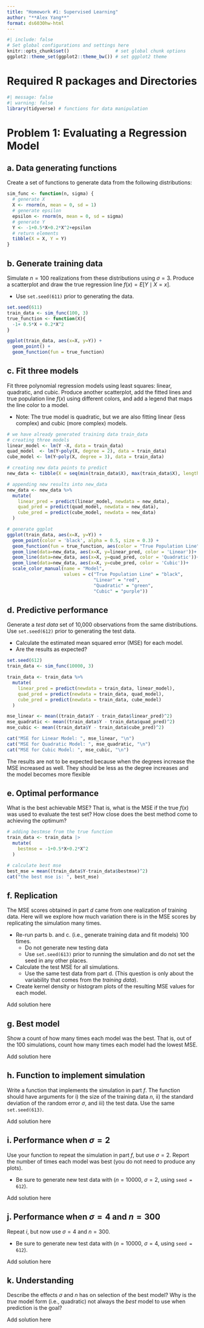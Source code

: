```yaml
---
title: "Homework #1: Supervised Learning"
author: "**Alex Yang**"
format: ds6030hw-html
---
```


```r
#| include: false
# Set global configurations and settings here
knitr::opts_chunk$set()                 # set global chunk options
ggplot2::theme_set(ggplot2::theme_bw()) # set ggplot2 theme
```

# Required R packages and Directories {.unnumbered .unlisted}

```r
#| message: false
#| warning: false
library(tidyverse) # functions for data manipulation
```

# Problem 1: Evaluating a Regression Model

## a. Data generating functions

Create a set of functions to generate data from the following distributions:

```{=tex}
\begin{align*}
X &\sim \mathcal{N}(0, 1) \\
Y &= -1 + .5X + .2X^2 + \epsilon \\
\epsilon &\sim \mathcal{N}(0,\, \sigma)
\end{align*}
```
::: {.callout-note title="Solution"}
```r
sim_func <- function(n, sigma) {
  # generate X
  X <- rnorm(n, mean = 0, sd = 1)
  # generate epsilon
  epsilon <- rnorm(n, mean = 0, sd = sigma)
  # generate Y
  Y <- -1+0.5*X+0.2*X^2+epsilon
  # return elements
  tibble(X = X, Y = Y)
}
```
:::

## b. Generate training data

Simulate $n=100$ realizations from these distributions using $\sigma=3$. Produce a scatterplot and draw the true regression line $f(x) = E[Y \mid X=x]$.

-   Use `set.seed(611)` prior to generating the data.

::: {.callout-note title="Solution"}
```r
set.seed(611)
train_data <- sim_func(100, 3)
true_function <- function(X){
  -1+ 0.5*X + 0.2*X^2
}

ggplot(train_data, aes(x=X, y=Y)) + 
  geom_point() +
  geom_function(fun = true_function)
```
:::

## c. Fit three models

Fit three polynomial regression models using least squares: linear, quadratic, and cubic. Produce another scatterplot, add the fitted lines and true population line $f(x)$ using different colors, and add a legend that maps the line color to a model.

-   Note: The true model is quadratic, but we are also fitting linear (less complex) and cubic (more complex) models.


::: {.callout-note title="Solution"}
```r
# we have already generated training data train_data
# creating three models 
linear_model <- lm(Y ~X, data = train_data)
quad_model  <- lm(Y~poly(X, degree = 2), data = train_data)
cube_model <- lm(Y~poly(X, degree = 3), data = train_data)

# creating new data points to predict 
new_data <- tibble(X = seq(min(train_data$X), max(train_data$X), length=100))

# appending new results into new_data
new_data <- new_data %>%
  mutate(
    linear_pred = predict(linear_model, newdata = new_data),
    quad_pred = predict(quad_model, newdata = new_data),
    cube_pred = predict(cube_model, newdata = new_data)
  )

# generate ggplot
ggplot(train_data, aes(x=X, y=Y)) + 
  geom_point(color = 'black', alpha = 0.5, size = 0.3) +
  geom_function(fun = true_function, aes(color = "True Population Line")) +
  geom_line(data=new_data, aes(x=X, y=linear_pred, color = 'Linear'))+
  geom_line(data=new_data, aes(x=X, y=quad_pred, color = 'Quadratic'))+
  geom_line(data=new_data, aes(x=X, y=cube_pred, color = 'Cubic'))+
  scale_color_manual(name = "Model",
                     values = c("True Population Line" = "black", 
                                "Linear" = "red", 
                                "Quadratic" = "green", 
                                "Cubic" = "purple")) 
```
:::

## d. Predictive performance

Generate a *test data* set of 10,000 observations from the same distributions. Use `set.seed(612)` prior to generating the test data.

-   Calculate the estimated mean squared error (MSE) for each model.
-   Are the results as expected?

::: {.callout-note title="Solution"}
```r
set.seed(612)
train_data <- sim_func(10000, 3)

train_data <- train_data %>%
  mutate(
    linear_pred = predict(newdata = train_data, linear_model),
    quad_pred = predict(newdata = train_data, quad_model),
    cube_pred = predict(newdata = train_data, cube_model)
  )

mse_linear <- mean((train_data$Y - train_data$linear_pred)^2)
mse_quadratic <- mean((train_data$Y - train_data$quad_pred)^2)
mse_cubic <- mean((train_data$Y - train_data$cube_pred)^2)

cat("MSE for Linear Model: ", mse_linear, "\n")
cat("MSE for Quadratic Model: ", mse_quadratic, "\n")
cat("MSE for Cubic Model: ", mse_cubic, "\n")
```

The results are not to be expected because when the degrees increase the MSE increased as well. They should be less as the degree increases and the model becomes more flexible

:::

## e. Optimal performance

What is the best achievable MSE? That is, what is the MSE if the true $f(x)$ was used to evaluate the test set? How close does the best method come to achieving the optimum?

::: {.callout-note title="Solution"}
```r
# adding bestmse from the true function
train_data <- train_data |>
  mutate(
    bestmse = -1+0.5*X+0.2*X^2
  )

# calculate best mse 
best_mse = mean((train_data$Y-train_data$bestmse)^2)
cat("the best mse is: ", best_mse)
```
:::

## f. Replication

The MSE scores obtained in part *d* came from one realization of training data. Here will we explore how much variation there is in the MSE scores by replicating the simulation many times.

-   Re-run parts b. and c. (i.e., generate training data and fit models) 100 times.
    -   Do not generate new testing data
    -   Use `set.seed(613)` prior to running the simulation and do not set the seed in any other places.
-   Calculate the test MSE for all simulations.
    -   Use the same test data from part d. (This question is only about the variability that comes from the *training data*).
-   Create kernel density or histogram plots of the resulting MSE values for each model.

::: {.callout-note title="Solution"}
Add solution here
:::

## g. Best model

Show a count of how many times each model was the best. That is, out of the 100 simulations, count how many times each model had the lowest MSE.

::: {.callout-note title="Solution"}
Add solution here
:::

## h. Function to implement simulation

Write a function that implements the simulation in part *f*. The function should have arguments for i) the size of the training data $n$, ii) the standard deviation of the random error $\sigma$, and iii) the test data. Use the same `set.seed(613)`.

::: {.callout-note title="Solution"}
Add solution here
:::

## i. Performance when $\sigma=2$

Use your function to repeat the simulation in part *f*, but use $\sigma=2$. Report the number of times each model was best (you do not need to produce any plots).

-   Be sure to generate new test data with ($n = 10000$, $\sigma = 2$, using `seed = 612`).

::: {.callout-note title="Solution"}
Add solution here
:::

## j. Performance when $\sigma=4$ and $n=300$

Repeat *i*, but now use $\sigma=4$ and $n=300$.

-   Be sure to generate new test data with ($n = 10000$, $\sigma = 4$, using `seed = 612`).

::: {.callout-note title="Solution"}
Add solution here
:::

## k. Understanding

Describe the effects $\sigma$ and $n$ has on selection of the best model? Why is the *true* model form (i.e., quadratic) not always the *best* model to use when prediction is the goal?

::: {.callout-note title="Solution"}
Add solution here
:::
